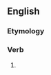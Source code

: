==English==

===Etymology===
{{suffix|en|serial|ise}}

===Verb===
{{en-verb|serialises|serialising|serialised|serialised}}

# {{standard spelling of|from=non-Oxford British spelling|serialize|lang=en}}